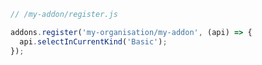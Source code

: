 ```js
// /my-addon/register.js

addons.register('my-organisation/my-addon', (api) => {
  api.selectInCurrentKind('Basic');
});
```